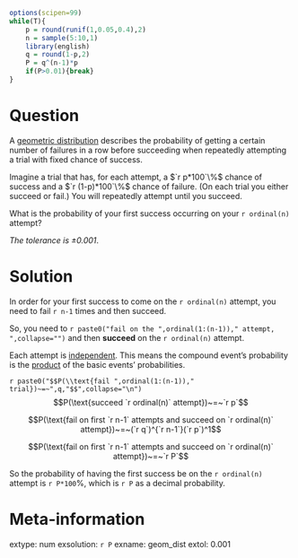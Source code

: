 ```r
options(scipen=99)
while(T){
    p = round(runif(1,0.05,0.4),2)
    n = sample(5:10,1)
    library(english)
    q = round(1-p,2)
    P = q^(n-1)*p
    if(P>0.01){break}
}

```

Question
========

A [geometric distribution](https://en.wikipedia.org/wiki/Geometric_distribution) describes the probability of getting a certain number of failures in a row before succeeding when repeatedly attempting a trial with fixed chance of success.

Imagine a trial that has, for each attempt, a $`r p*100`\%$ chance of success and a $`r (1-p)*100`\%$ chance of failure. (On each trial you either succeed or fail.) You will repeatedly attempt until you succeed.

What is the probability of your first success occurring on your `r ordinal(n)` attempt?

*The tolerance is $\pm 0.001$*.

Solution
========


In order for your first success to come on the `r ordinal(n)` attempt, you need to fail `r n-1` times and then succeed.

So, you need to `r paste0("fail on the ",ordinal(1:(n-1))," attempt, ",collapse="")` and then **succeed** on the `r ordinal(n)` attempt.

Each attempt is [independent](https://en.wikipedia.org/wiki/Independence_(probability_theory)). This means the compound event's probability is the [product](https://en.wikipedia.org/wiki/Product_(mathematics)) of the basic events' probabilities.

`r paste0("$$P(\\text{fail ",ordinal(1:(n-1))," trial})~=~",q,"$$",collapse="\n")`
$$P(\text{succeed `r ordinal(n)` attempt})~=~`r p`$$

$$P(\text{fail on first `r n-1` attempts and succeed on `r ordinal(n)` attempt})~=~(`r q`)^{`r n-1`}(`r p`)^1$$

$$P(\text{fail on first `r n-1` attempts and succeed on `r ordinal(n)` attempt})~=~`r P`$$

So the probability of having the first success be on the `r ordinal(n)` attempt is `r P*100`%, which is `r P` as a decimal probability.


Meta-information
============
extype: num
exsolution: `r P`
exname: geom_dist
extol: 0.001